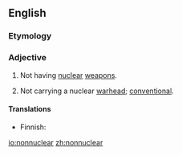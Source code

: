 ==English==

===Etymology===
{{prefix|non|nuclear}}

===Adjective===
{{en-adj|-}}

# Not having [[nuclear]] [[weapon]]s.
# {{context|of weapons|lang=en}} Not carrying a nuclear [[warhead]]; [[conventional]].

====Translations====
{{trans-top|not having nuclear weapons}}
* Finnish: {{t|fi|ydinaseeton}}
{{trans-mid}}
{{trans-bottom}}

{{trans-top|not carrying a nuclear warhead}}
{{trans-mid}}
{{trans-bottom}}

[[io:nonnuclear]]
[[zh:nonnuclear]]